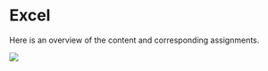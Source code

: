 # Excel {.unnumbered}

Here is an overview of the content and corresponding assignments.

![](images/overview-excel.png)

